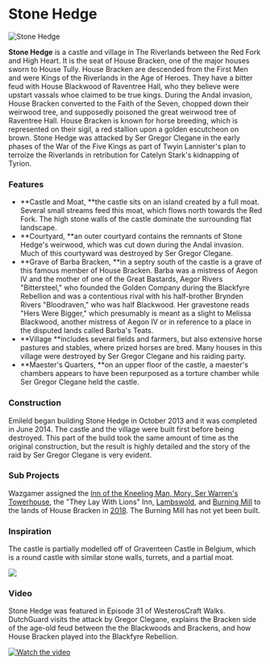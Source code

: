 

# Stone Hedge

<Image
  src="https://cdn.sanity.io/images/1as7cn02/production/52e13704d9808a96936b94c13b36dadbf1a74fd4-1280x720.png?w=976&h=350&fit=crop&crop=center&auto=format"
  alt="Stone Hedge"
  width={976}
  height={350}
/>

<ProjectDetails
  floatRight
  region="Riverlands"
  house="House Bracken"
  type="Castle"
  status="Completed"
  warp="/warp stonehedge"
  projectLead="Emileld"
  dateStarted="January 9, 2013"
  dateCompleted="January 9, 2013"
/>

**Stone Hedge** is a castle and village in The Riverlands between the Red Fork and High Heart. It is the seat of House Bracken, one of the major houses sworn to House Tully. House Bracken are descended from the First Men and were Kings of the Riverlands in the Age of Heroes. They have a bitter feud with House Blackwood of Raventree Hall, who they believe were upstart vassals whoe claimed to be true kings. During the Andal invasion, House Bracken converted to the Faith of the Seven, chopped down their weirwood tree, and supposedly poisoned the great weirwood tree of Raventree Hall. House Bracken is known for horse breeding, which is represented on their sigil, a red stallion upon a golden escutcheon on brown. Stone Hedge was attacked by Ser Gregor Clegane in the early phases of the War of the Five Kings as part of Twyin Lannister's plan to terroize the Riverlands in retribution for Catelyn Stark's kidnapping of Tyrion.

### Features

- **Castle and Moat, **the castle sits on an island created by a full moat. Several small streams feed this moat, which flows north towards the Red Fork. The high stone walls of the castle dominate the surrounding flat landscape.
- **Courtyard, **an outer courtyard contains the remnants of Stone Hedge's weirwood, which was cut down during the Andal invasion. Much of this courtyward was destroyed by Ser Gregor Clegane.
- **Grave of Barba Bracken, **in a septry south of the castle is a grave of this famous member of House Bracken. Barba was a mistress of Aegon IV and the mother of one of the Great Bastards, Aegor Rivers "Bittersteel," who founded the Golden Company during the Blackfyre Rebellion and was a contentious rival with his half-brother Brynden Rivers "Bloodraven," who was half Blackwood. Her gravestone reads "Hers Were Bigger," which presumably is meant as a slight to Melissa Blackwood, another mistress of Aegon IV or in reference to a place in the disputed lands called Barba's Teats.
- **Village **includes several fields and farmers, but also extensive horse pastures and stables, where prized horses are bred. Many houses in this village were destroyed by Ser Gregor Clegane and his raiding party.
- **Maester's Quarters, **on an upper floor of the castle, a maester's chambers appears to have been repurposed as a torture chamber while Ser Gregor Clegane held the castle.

### Construction

Emileld began building Stone Hedge in October 2013 and it was completed in June 2014. The castle and the village were built first before being destroyed. This part of the build took the same amount of time as the original construction, but the result is highly detailed and the story of the raid by Ser Gregor Clegane is very evident.

### Sub Projects

Wazgamer assigned the [Inn of the Kneeling Man, Mory, Ser Warren's Towerhouse](https://westeroscraft.com/wiki/riverlands/inn-of-the-kneeling-man), the "They Lay With Lions" Inn, [Lambswold](https://westeroscraft.com/wiki/riverlands/lambswold), and [Burning Mill](https://awoiaf.westeros.org/index.php/Burning_Mill) to the lands of House Bracken in [2018](http://forum.westeroscraft.com/threads/discussion-of-re-organising-projects-for-list-of-projects-document.1186/post-5172). The Burning Mill has not yet been built.

### Inspiration

The castle is partially modelled off of Graventeen Castle in Belgium, which is a round castle with similar stone walls, turrets, and a partial moat.

![](https://cdn.sanity.io/images/1as7cn02/production/54dffc87c3a5722c771cd0eb1d2883eccd876a5d-480x270.jpg)

### Video

Stone Hedge was featured in Episode 31 of WesterosCraft Walks. DutchGuard visits the attack by Gregor Clegane, explains the Bracken side of the age-old feud between the the Blackwoods and Brackens, and how House Bracken played into the Blackfyre Rebellion.

[![Watch the video](https://img.youtube.com/vi/tWk1rfljORQ/0.jpg)](https://www.youtube.com/embed/tWk1rfljORQ)
